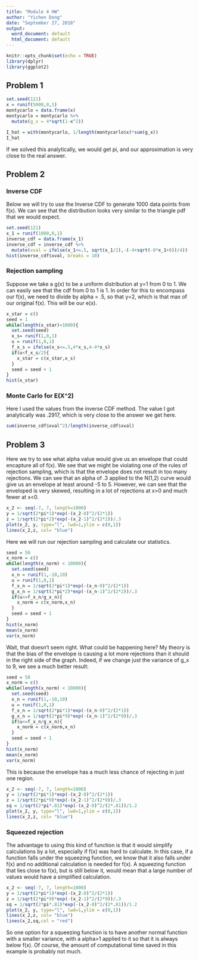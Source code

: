 ---
title: "Module 4 HW"
author: "Yichen Dong"
date: "September 27, 2018"
output:
  word_document: default
  html_document: default
---

```{r setup, include=FALSE}
knitr::opts_chunk$set(echo = TRUE)
library(dplyr)
library(ggplot2)
```

## Problem 1

```{r}
set.seed(121)
x = runif(5000,0,1)
montycarlo = data.frame(x)
montycarlo = montycarlo %>% 
  mutate(g_x = 4*sqrt(1-x^2))

I_hat = with(montycarlo, 1/length(montycarlo$x)*sum(g_x))
I_hat
```

If we solved this analytically, we would get pi, and our approximation is very close to the real answer. 

## Problem 2
### Inverse CDF
Below we will try to use the Inverse CDF to generate 1000 data points from f(x). We can see that the distribution looks very similar to the triangle pdf that we would expect. 
```{r}
set.seed(121)
x_1 = runif(1000,0,1)
inverse_cdf = data.frame(x_1)
inverse_cdf = inverse_cdf %>%
  mutate(xval = ifelse(x_1<=.5, sqrt(x_1/2),-(-4+sqrt(-8*x_1+8))/4))
hist(inverse_cdf$xval, breaks = 10)
```

### Rejection sampling
Suppose we take a g(x) to be a uniform distribution at y=1 from 0 to 1. We can easily see that the cdf from 0 to 1 is 1. In order for this to encompass our f(x), we need to divide by alpha = .5, so that y=2, which is that max of our original f(x). This will be our e(x).
```{r}
x_star = c()
seed = 1
while(length(x_star)<1000){
  set.seed(seed)
  x_s= runif(1,0,1)
  u = runif(1,0,1)
  f_x_s = ifelse(x_s<=.5,4*x_s,4-4*x_s)
  if(u<f_x_s/2){
    x_star = c(x_star,x_s)
  }
  seed = seed + 1
}
hist(x_star)
```

### Monte Carlo for E(X^2)
Here I used the values from the inverse CDF method. The value I got analytically was .2917, which is very close to the answer we get here.
```{r}
sum(inverse_cdf$xval^2)/length(inverse_cdf$xval)
```

## Problem 3
Here we try to see what alpha value would give us an envelope that could encapture all of f(x). We see that we might be violating one of the rules of rejection sampling, which is that the envelope does not result in too many rejections. We can see that an alpha of .3 applied to the N(1,2) curve would give us an envelope at least around -5 to 5. However, we can see that the enveloped is very skewed, resulting in a lot of rejections at x>0 and much fewer at x<0. 
```{r}
x_2 <- seq(-7, 7, length=1000)
y = 1/sqrt(2*pi*1)*exp(-(x_2-0)^2/(2*1))
z = 1/sqrt(2*pi*2)*exp(-(x_2-1)^2/(2*2))/.3
plot(x_2, y, type="l", lwd=1,ylim = c(0,1))
lines(x_2,z, col= "blue")
```

Here we will run our rejection sampling and calculate our statistics.
```{r}
seed = 50
x_norm = c()
while(length(x_norm) < 10000){
  set.seed(seed)
  x_n = runif(1,-10,10)
  u = runif(1,0,1)
  f_x_n = 1/sqrt(2*pi*1)*exp(-(x_n-0)^2/(2*1))
  g_x_n = 1/sqrt(2*pi*2)*exp(-(x_n-1)^2/(2*2))/.3
  if(u<=f_x_n/g_x_n){
    x_norm = c(x_norm,x_n)
  }
  seed = seed + 1
}
hist(x_norm)
mean(x_norm)
var(x_norm)
```

Wait, that doesn't seem right. What could be happening here? My theory is that the bias of the envelope is causing a lot more rejections than it should in the right side of the graph. Indeed, if we change just the variance of g_x to 9, we see a much better result:

```{r}
seed = 50
x_norm = c()
while(length(x_norm) < 10000){
  set.seed(seed)
  x_n = runif(1,-10,10)
  u = runif(1,0,1)
  f_x_n = 1/sqrt(2*pi*1)*exp(-(x_n-0)^2/(2*1))
  g_x_n = 1/sqrt(2*pi*9)*exp(-(x_n-1)^2/(2*9))/.3
  if(u<=f_x_n/g_x_n){
    x_norm = c(x_norm,x_n)
  }
  seed = seed + 1
}
hist(x_norm)
mean(x_norm)
var(x_norm)
```

This is because the envelope has a much less chance of rejecting in just one region.
```{r}
x_2 <- seq(-7, 7, length=1000)
y = 1/sqrt(2*pi*1)*exp(-(x_2-0)^2/(2*1))
z = 1/sqrt(2*pi*9)*exp(-(x_2-1)^2/(2*9))/.3
sq = 1/sqrt(2*pi*.81)*exp(-(x_2-0)^2/(2*.81))/1.2
plot(x_2, y, type="l", lwd=1,ylim = c(0,1))
lines(x_2,z, col= "blue")
```
### Squeezed rejection
The advantage to using this kind of function is that it would simplify calculations by a lot, especially if f(x) was hard to calculate. In this case, if a function falls under the squeezing function, we know that it also falls under f(x) and no additional calculation is needed for f(x). A squeezing function that lies close to f(x), but is still below it, would mean that a large number of values would have a simplified calculation. 
```{r}
x_2 <- seq(-7, 7, length=1000)
y = 1/sqrt(2*pi*1)*exp(-(x_2-0)^2/(2*1))
z = 1/sqrt(2*pi*9)*exp(-(x_2-1)^2/(2*9))/.3
sq = 1/sqrt(2*pi*.81)*exp(-(x_2-0)^2/(2*.81))/1.2
plot(x_2, y, type="l", lwd=1,ylim = c(0,1))
lines(x_2,z, col= "blue")
lines(x_2,sq,col = "red")
```
So one option for a squeezing function is to have another normal function with a smaller variance, with a alpha>1 applied to it so that it is always below f(x). Of course, the amount of computational time saved in this example is probably not much.
